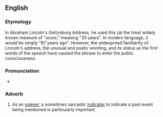 ==English==
{{wikipedia|Gettysburg Address}}

===Etymology===
In Abraham Lincoln's Gettysburg Address, he used this (at the time) widely known measure of "score," meaning "20 years". In modern language, it would be simply "87 years ago". However, the widespread familiarity of Lincoln's address, the unusual and poetic wording, and its status as the first words of the speech have caused the phrase to enter the public consciousness.

===Pronunciation===
* {{audio|en|en-au-four score and seven years ago.ogg|Audio (AU)}}

===Adverb===
{{head|en|adverb}}

# {{lb|en|idiomatic}} As an [[opener]], a sometimes sarcastic [[indicator]] to indicate a past event being mentioned is particularly important.
{{rfquote|en}}